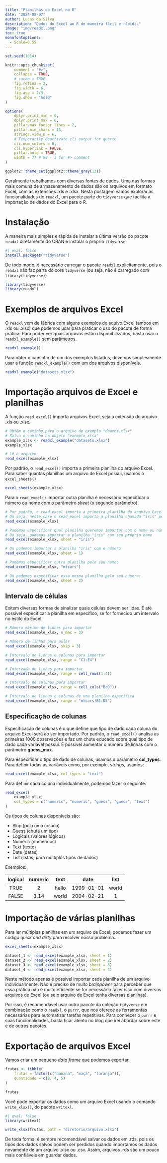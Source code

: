 ```yaml
---
title: "Planilhas do Excel no R"
date: "2024-08-07"
author: Lucas da Silva
description: "Dados do Excel ao R de maneira fácil e rápida."
image: "img/readxl.png"
toc: true
monofontoptions: 
  - Scale=0.55
---
```


```r
set.seed(1014)

knitr::opts_chunk$set(
    comment = "#>",
    collapse = TRUE,
    # cache = TRUE,
    fig.retina = 2,
    fig.width = 6,
    fig.asp = 2/3,
    fig.show = "hold"
)

options(
    dplyr.print_min = 6,
    dplyr.print_max = 6,
    pillar.max_footer_lines = 2,
    pillar.min_chars = 15,
    stringr.view_n = 6,
    # Temporarily deactivate cli output for quarto
    cli.num_colors = 0,
    cli.hyperlink = FALSE,
    pillar.bold = TRUE,
    width = 77 # 80 - 3 for #> comment
)

ggplot2::theme_set(ggplot2::theme_gray(12))
```

Geralmente trabalhamos com diversas fontes de dados. Uma das formas mais comuns de armazenamento de dados são os arquivos em formato Excel, com as extensões .xls e .xlsx. Nesta postagem vamos explorar as funcionalidades do `readxl`, um pacote parte do `tidyverse` que facilita a importação de dados do Excel para o R.

# Instalação

A maneira mais simples e rápida de instalar a última versão do pacote `readxl` diretamente do CRAN é instalar o próprio `tidyverse`.

```r
#| eval: false
install.packages("tidyverse")
```

De todo modo, é necessário carregar o pacote `readxl` explicitamente, pois o `readxl` não faz parte do core `tidyverse` (ou seja, não é carregado com `library(tidyverse)`)

```r
library(tidyverse)
library(readxl)
```

# Exemplos de arquivos Excel

O `readxl` vem de fábrica com alguns exemplos de aquivo Excel (ambos em .xls ou .xlsx) que podemos usar para praticar o uso do pacote de forma prática. Para poder ver quais arquivos estão disponibilizados, basta usar o `readxl_example()` sem parâmetros.

```r
readxl_example()
```

Para obter o caminho de um dos exemplos listados, devemos simplesmente usar a função `readxl_example()` com um dos arquivos disponíveis.

```r
readxl_example("datasets.xlsx")
```

# Importação arquivos de Excel e planilhas

A função `read_excel()` importa arquivos Excel, seja a extensão do arquivo .xls ou .xlsx.

```r
# Obtém o caminho para o arquivo de exemplo "deaths.xlsx"
# Salva o caminho no objeto "exemplo_xlsx"
example_xlsx <- readxl_example("datasets.xlsx")
example_xlsx

# Lê o arquivo
read_excel(example_xlsx)
```

Por padrão, o `read_excel()` importa a primeira planilha do arquivo Excel. Para saber quantas planilhas um arquivo de Excel possui, usamos o `excel_sheets()`.

```r
excel_sheets(example_xlsx)
```

Para o `read_excel()` importar outra planilha é necessário especificar o número ou nome com o parâmetro *sheet* (o segundo parâmetro).

```r
# Por padrão, o read_excel importa a primeira planilha do arquivo Excel
# Ou seja, neste caso o read_excel importa a planilha chamada "iris" por padrão
read_excel(example_xlsx)

# Podemos especificar qual planilha queremos importar com o nome ou número da planilha
# Ou seja, podemos importar a planilha "iris" com seu próprio nome
read_excel(example_xlsx, sheet = "iris")

# Ou podemos importar a planilha "iris" com o número
read_excel(example_xlsx, sheet = 1)

# Podemos especificar outra planilha pelo seu nome:
read_excel(example_xlsx, "mtcars")

# Ou podemos especificar essa mesma planilha pelo seu número:
read_excel(example_xlsx, sheet = 2)
```

## Intervalo de células

Exitem diversas formas de sinalizar quais células devem ser lidas. É até possível especificar a planilha em específico, se for fornecido um intervalo no estilo do Excel.

```r
# Número máximo de linhas para importar
read_excel(example_xlsx, n_max = 3)

# Número de linhas para pular
read_excel(example_xlsx, skip = 3)

# Intervalo de linhas e colunas para importar
read_excel(example_xlsx, range = "C1:E4")

# Intervado de linhas para importar
read_excel(example_xlsx, range = cell_rows(1:4))

# Intervalo de colunas para importar
read_excel(example_xlsx, range = cell_cols("B:D"))

# Intervalo de linhas e colunas de uma planilha específica
read_excel(example_xlsx, range = "mtcars!B1:D5")
```

## Especificação de colunas

Especificação de colunas é o que define que tipo de dado cada coluna do arquivo Excel será ao ser importado. Por padrão, o `read_excel()` analisa as primeiras 1000 observações e faz um chute educado sobre qual tipo de dado cada variável possui. É possível aumentar o número de linhas com o parâmetro **guess_max**.

Para especificar o tipo de dado de colunas, usamos o parâmetro **col_types**. Para definir todas as variáveis como, por exemplo, *strings*, usamos:

```r
read_excel(example_xlsx, col_types = "text")
```

Para definir cada coluna individualmente, podemos fazer o seguinte:

```r
read_excel(
    example_xlsx,
    col_types = c("numeric", "numeric", "guess", "guess", "text")
)
```

Os tipos de colunas disponíveis são:

-   Skip (pula uma coluna)
-   Guess (chuta um tipo)
-   Logicals (valores lógicos)
-   Numeric (numéricos)
-   Text (texto)
-   Date (datas)
-   List (listas, para múltiplos tipos de dados)

Exemplos:

| logical | numeric | text  |    date    | list  |
|:-------:|:-------:|:-----:|:----------:|:-----:|
|  TRUE   |    2    | hello | 1999-01-01 | world |
|  FALSE  |  3.14   | world | 2004-02-21 |   1   |

# Importação de várias planilhas

Para ler múltiplas planilhas em um arquivo de Excel, podemos fazer um código *quick and dirty* para resolver nosso problema...

```r
excel_sheets(example_xlsx)

dataset_1 <- read_excel(example_xlsx, sheet = 1)
dataset_2 <- read_excel(example_xlsx, sheet = 2)
dataset_3 <- read_excel(example_xlsx, sheet = 3)
dataset_4 <- read_excel(example_xlsx, sheet = 4)
```

Neste método apenas é possível importar cada planilha de um arquivo individualmente. Não é preciso de muito *brainpower* para perceber que essa prática não é muito eficiente se for necessário fazer isso com diversos arquivos de Excel (ou se o arquivo de Excel tenha diversas planilhas).

Por isso, é recomendável usar outro pacote da coleção `tidyverse` em combinação como o `readxl`, o `purrr`, que nos oferece as ferramentas necessárias para automatizar tarefas repetitivas. Para conhecer o `purrr` e suas funcionalidades, basta ficar atento no blog que irei abordar sobre este e de outros pacotes.

# Exportação de arquivos Excel

Vamos criar um pequeno *data frame* que podemos exportar.

```r
frutas <- tibble(
    frutas = factor(c("banana", "maçã", "laranja")),
    quantidade = c(8, 4, 5)
)

frutas
```

Você pode exportar os dados como um arquivo Excel usando o comando `write_xlsx()`, do pacote `writexl`.

```r
#| eval: false
library(writexl)

write_xlsx(frutas, path = "diretorio/arquivo.xlsx")
```

De toda forma, é sempre recomendável salvar os dados em .rds, pois os tipos dos dados salvos podem ser perdidos quando importamos os dados novamente de um arquivo .xlsx ou .csv. Assim, arquivos .rds são um pouco mais confiáveis em guardar dados.
